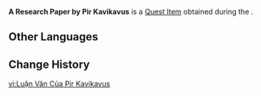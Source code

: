 {{Item Infobox
|id           = 120001
|image        = Item A Research Paper by Pir Kavikavus.png
|type         = Quest Items
|quality      = 
|description  = This paper is titled "Theory and Practice: Enhancing the Safety of the Chaos Core in Unstable Conditions Using the Khaenri'ah Ruin Golem of Devantaka Mountain as an Example." The body of the paper is riddled with jargon. If you are not a senior Kshahrewar researcher, chances are that the paper's argument will be no less than unfathomable.
|source1      = [[Until Vana is Healed]]
}}
'''A Research Paper by Pir Kavikavus''' is a [[Quest Item]] obtained during the {{Quest|Until Vana is Healed}}.
<!--
==Location==
<gallery>

</gallery>
-->
==Other Languages==
{{Other Languages
|en      = A Research Paper by Pir Kavikavus
|zhs     = 迦毗鸠师的论文
|zhs_rm  = Jiāpíjiūshī de Lùnwén
|zht     = 迦毗鳩師的論文
|zht_rm  = Jiāpíjiūshī de Lùnwén
|ja      = カビカバスの論文
|ja_rm   = Kabikabasu no Ronbun
|ko      = 대스승 카비카부스의 논문
|ko_rm   = Daeseuseung Kabikabuseu-ui Nonmun
|es      = Ensayo del profesor Kavikavus
|fr      = Thèse de Pir Kavikavus
|ru      = Научная работа пира Кавикавуса
|th      = วิทยานิพนธ์ของ Pir Kavikavus
|th_rm   = Witthayaniphon khong Pir Kavikavus
|vi      = Luận Văn Của Pir Kavikavus
|de      = Abhandlung von Pir Kavikavus
|id      = Skripsi Pir Kavikavus
|pt      = Dissertação do Pir Kavikavus
}}

==Change History==
{{Change History|3.0}}

[[vi:Luận Văn Của Pir Kavikavus]]